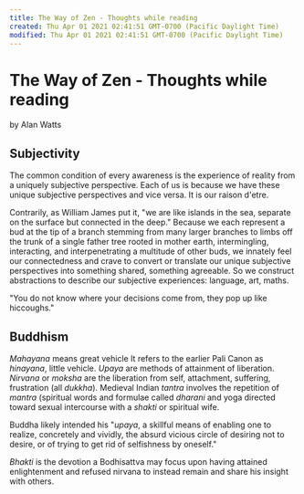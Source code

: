 ```yaml
---
title: The Way of Zen - Thoughts while reading
created: Thu Apr 01 2021 02:41:51 GMT-0700 (Pacific Daylight Time)
modified: Thu Apr 01 2021 02:41:51 GMT-0700 (Pacific Daylight Time)
---
```

# The Way of Zen - Thoughts while reading

by Alan Watts

## Subjectivity

The common condition of every awareness is the experience of reality from a uniquely subjective perspective. Each of us is because we have these unique subjective perspectives and vice versa. It is our raison d'etre.

Contrarily, as William James put it, "we are like islands in the sea, separate on the surface but connected in the deep." Because we each represent a bud at the tip of a branch stemming from many larger branches to limbs off the trunk of a single father tree rooted in mother earth, intermingling, interacting, and interpenetrating a multitude of other buds, we innately feel our connectedness and crave to convert or translate our unique subjective perspectives into something shared, something agreeable. So we construct abstractions to describe our subjective experiences: language, art, maths.

"You do not know where your decisions come from, they pop up like hiccoughs."

## Buddhism

*Mahayana* means great vehicle
It refers to the earlier Pali Canon as *hinayana*, little vehicle.
*Upaya* are methods of attainment of liberation.
*Nirvana* or *moksha* are the liberation from self, attachment, suffering, frustration (all *dukkha*).
Medieval Indian *tantra* involves the repetition of *mantra* (spiritual words and formulae called *dharani* and yoga directed toward sexual intercourse with a *shakti* or spiritual wife.

Buddha likely intended his "*upaya*, a skillful means of enabling one to realize, concretely and vividly, the absurd vicious circle of desiring not to desire, or of trying to get rid of selfishness by oneself."

*Bhakti* is the devotion a Bodhisattva may focus upon having attained enlightenment and refused nirvana to instead remain and share his insight with others.